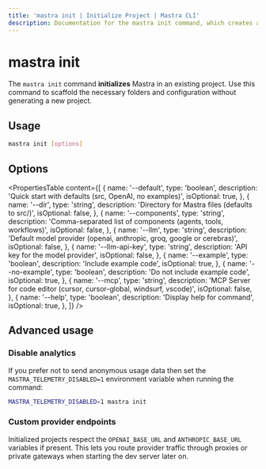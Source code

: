 ```yaml
---
title: 'mastra init | Initialize Project | Mastra CLI'
description: Documentation for the mastra init command, which creates a new Mastra project with interactive setup options.
---
```


# mastra init

The `mastra init` command **initializes** Mastra in an existing project. Use this command to scaffold the necessary folders and configuration without generating a new project.

## Usage

```bash
mastra init [options]
```

## Options

<PropertiesTable
  content={[
    {
      name: '--default',
      type: 'boolean',
      description: 'Quick start with defaults (src, OpenAI, no examples)',
      isOptional: true,
    },
    {
      name: '--dir',
      type: 'string',
      description: 'Directory for Mastra files (defaults to src/)',
      isOptional: false,
    },
    {
      name: '--components',
      type: 'string',
      description: 'Comma-separated list of components (agents, tools, workflows)',
      isOptional: false,
    },
    {
      name: '--llm',
      type: 'string',
      description: 'Default model provider (openai, anthropic, groq, google or cerebras)',
      isOptional: false,
    },
    {
      name: '--llm-api-key',
      type: 'string',
      description: 'API key for the model provider',
      isOptional: false,
    },
    {
      name: '--example',
      type: 'boolean',
      description: 'Include example code',
      isOptional: true,
    },
    {
      name: '--no-example',
      type: 'boolean',
      description: 'Do not include example code',
      isOptional: true,
    },
    {
      name: '--mcp',
      type: 'string',
      description: 'MCP Server for code editor (cursor, cursor-global, windsurf, vscode)',
      isOptional: false,
    },
    {
      name: '--help',
      type: 'boolean',
      description: 'Display help for command',
      isOptional: true,
    },
  ]}
/>

## Advanced usage

### Disable analytics

If you prefer not to send anonymous usage data then set the
`MASTRA_TELEMETRY_DISABLED=1` environment variable when running the
command:

```bash copy
MASTRA_TELEMETRY_DISABLED=1 mastra init
```

### Custom provider endpoints

Initialized projects respect the `OPENAI_BASE_URL` and
`ANTHROPIC_BASE_URL` variables if present. This lets you route provider
traffic through proxies or private gateways when starting the dev server
later on.
